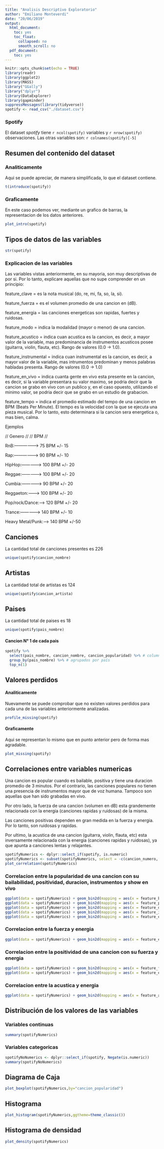 ```yaml
---
title: "Analisis Descriptivo Exploratorio"
author: "Emiliano Monteverdi"
date: "20/06/2019"
output:
  html_document:
    toc: yes
    toc_float:
      collapsed: no
      smooth_scroll: no
  pdf_document:
    toc: yes
---
```


```r
knitr::opts_chunk$set(echo = TRUE)
library(readr)
library(ggplot2)
library(MASS)
library("GGally")
library("dplyr")
library(DataExplorer)
library(gapminder)
suppressMessages(library(tidyverse))
spotify <- read_csv("./dataset.csv")
```

### Spotify

El dataset *spotify* tiene `r ncol(spotify)` variables y `r nrow(spotify)` observaciones.
Las otras variables son: `r colnames(spotify)[-5]`

## Resumen del contenido del dataset

### Analiticamente
Aqui se puede apreciar, de manera simplificada, lo que el dataset contiene.
```r
t(introduce(spotify))
```

### Graficamente
En este caso podemos ver, mediante un grafico de barras, la representacion de los datos anteriores.
```r
plot_intro(spotify)
```

## Tipos de datos de las variables

```r
str(spotify)
```

### Explicacion de las variables
Las variables vistas anteriormente, en su mayoria, son muy descriptivas de por si. Por lo tanto, explicare aquellas que no supe comprender en un principio:

feature_clave = es la nota musical (do, re, mi, fa, so, la, si).

feature_fuerza = es el volumen promedio de una cancion en (dB).

feature_energia = las canciones energeticas son rapidas, fuertes y ruidosas.

feature_modo = indica la modalidad (mayor o menor) de una cancion.

feature_acustico = indica cuan acustica es la cancion, es decir, a mayor valor de la variable, mas predominancia de instrumentos acusticos posee (guitarra, violin, flauta, etc). Rango de valores (0.0 -> 1.0).

feature_instrumental = indica cuan instrumental es la cancion, es decir, a mayor valor de la variable, mas intrumentos predominan y menos palabras habladas presenta. Rango de valores (0.0 -> 1.0)

feature_en_vivo = indica cuanta gente en vivo esta presente en la cancion, es decir, si la variable presentara su valor maximo, se podria decir que la cancion se grabo en vivo con un publico y, en el caso opuesto, utilizando el minimo valor, se podria decir que se grabo en un estudio de grabacion.

feature_tempo = indica el promedio estimado del tempo de una cancion en BPM (Beats Per Minute). El tempo es la velocidad con la que se ejecuta una pieza musical. Por lo tanto, esto determinara si la cancion sera energetica o, mas bien, calma.

Ejemplos


// Genero //  // BPM //

RnB:-----------------> 75  BPM +/- 15

Rap:-----------------> 90  BPM +/- 10

HipHop:-------------> 100 BPM +/- 20

Reggae:-------------> 100 BPM +/- 20

Cumbia:-------------> 90  BPM +/- 20

Reggaeton:---------> 100 BPM +/- 20

Pop/rock/Dance:----> 120 BPM +/- 20

Trance:---------------> 140 BPM +/- 10

Heavy Metal/Punk:---> 140 BPM +/-50
  
## Canciones

La cantidad total de canciones presentes es 226
```r
unique(spotify$cancion_nombre)
```

## Artistas

La cantidad total de artistas es 124
```r
unique(spotify$cancion_artista)
```

## Paises

La cantidad total de paises es 18
```r
unique(spotify$pais_nombre)
```

#### Cancion N° 1 de cada pais

```r
spotify %>%
  select(pais_nombre, cancion_nombre, cancion_popularidad) %>% # columnas que elijo
  group_by(pais_nombre) %>% # agrupados por país
  top_n(1)
```

## Valores perdidos 

#### Analiticamente
Nuevamente se puede comprobar que no existen valores perdidos para cada una de las variables anteriormente analizadas.
```r
profile_missing(spotify)
```

#### Graficamente

Aqui se representan lo mismo que en punto anterior pero de forma mas agradable.
```r
plot_missing(spotify)
```

## Correlaciones entre variables numericas

  Una cancion es popular cuando es bailable, positiva y tiene una duracion promedio de 3 minutos. Por el contrario, las canciones populares no tienen una presencia de instrumentos mayor que de voz humana. Tampoco son aquellas que han sido grabadas en vivo.

  Por otro lado, la fuerza de una cancion (volumen en dB) esta grandemente relacionada con la energia (canciones rapidas y ruidosas) de la misma.

  Las canciones positivas dependen en gran medida en la fuerza y energia. Por lo tanto, son ruidosas y rapidas.

  Por ultimo, la acustica de una cancion (guitarra, violin, flauta, etc) esta inversamente relacionada con la energia (canciones rapidas y ruidosas), ya que apunta a canciones lentas y relajantes.

```r
spotifyNumerics <- dplyr::select_if(spotify, is.numeric)
spotifyNumerics <- subset(spotifyNumerics, select = -c(cancion_numero, X1))
plot_correlation(spotifyNumerics)
```

### Correlacion entre la popularidad de una cancion con su bailabilidad, positividad, duracion, instrumentos y show en vivo

```r
ggplot(data = spotifyNumerics) + geom_bin2d(mapping = aes(x = feature_bailabilidad, y = cancion_popularidad))
ggplot(data = spotifyNumerics) + geom_bin2d(mapping = aes(x = feature_positividad, y = cancion_popularidad))
ggplot(data = spotifyNumerics) + geom_bin2d(mapping = aes(x = feature_duracion_ms, y = cancion_popularidad))
ggplot(data = spotifyNumerics) + geom_bin2d(mapping = aes(x = feature_instrumental, y = cancion_popularidad))
ggplot(data = spotifyNumerics) + geom_bin2d(mapping = aes(x = feature_en_vivo, y = cancion_popularidad))
```

### Correlacion entre la fuerza y energia

```r
ggplot(data = spotifyNumerics) + geom_bin2d(mapping = aes(x = feature_energia, y = feature_fuerza))
```

### Correlacion entre la positividad de una cancion con su fuerza y energia

```r
ggplot(data = spotifyNumerics) + geom_bin2d(mapping = aes(x = feature_fuerza, y = feature_positividad))
ggplot(data = spotifyNumerics) + geom_bin2d(mapping = aes(x = feature_energia, y = feature_positividad))
```

### Correlacion entre la acustica y energia

```r
ggplot(data = spotifyNumerics) + geom_bin2d(mapping = aes(x = feature_acustico, y = feature_energia))
```

## Distribución de los valores de las variables

### Variables continuas
```r
summary(spotifyNumerics)
```

### Variables categoricas

```r
spotifyNoNumerics <- dplyr::select_if(spotify, Negate(is.numeric))
summary(spotifyNoNumerics)
```

## Diagrama de Caja

```r
plot_boxplot(spotifyNumerics,by="cancion_popularidad")
```

## Histograma

```r
plot_histogram(spotifyNumerics,ggtheme=theme_classic())
```

## Histograma de densidad

```r
plot_density(spotifyNumerics)
```
